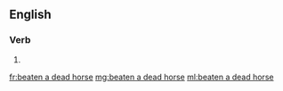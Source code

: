 ==English==

===Verb===
{{head|en}}

# {{past participle of|beat a dead horse|lang=en}}

[[fr:beaten a dead horse]]
[[mg:beaten a dead horse]]
[[ml:beaten a dead horse]]